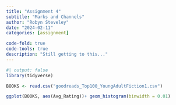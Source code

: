 ```yaml
---
title: "Assignment 4"
subtitle: "Marks and Channels"
author: "Robyn Steveley"
date: "2024-02-11"
categories: [assignment]

code-fold: true
code-tools: true
description: "Still getting to this..."
---
```


```r
#| output: false
library(tidyverse)
```

```r
BOOKS <- read.csv("goodreads_Top100_YoungAdultFiction1.csv")
```

```r
ggplot(BOOKS, aes(Avg_Rating))+ geom_histogram(binwidth = 0.01)
```
